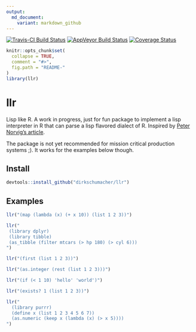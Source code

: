 ```yaml
---
output:
  md_document:
    variant: markdown_github
---
```


[![Travis-CI Build Status](https://travis-ci.org/dirkschumacher/llr.svg?branch=master)](https://travis-ci.org/dirkschumacher/llr)
[![AppVeyor Build Status](https://ci.appveyor.com/api/projects/status/github/dirkschumacher/llr?branch=master&svg=true)](https://ci.appveyor.com/project/dirkschumacher/llr)
[![Coverage Status](https://img.shields.io/codecov/c/github/dirkschumacher/llr/master.svg)](https://codecov.io/github/dirkschumacher/llr?branch=master)

```r
knitr::opts_chunk$set(
  collapse = TRUE,
  comment = "#>",
  fig.path = "README-"
)
library(llr)
```

# llr

Lisp like R. A work in progress, just for fun package to implement a lisp interpreter in R that can parse a lisp flavored dialect of R. Inspired by [Peter Norvig's article](http://norvig.com/lispy.html).

The package is not yet recommended for mission critical production systems ;). It works for the examples below though.

## Install

```r
devtools::install_github("dirkschumacher/llr")
```


## Examples

```r
llr("(map (lambda (x) (+ x 10)) (list 1 2 3))")
```

```r
llr("
 (library dplyr)
 (library tibble)
 (as_tibble (filter mtcars (> hp 180) (> cyl 6)))
")
```

```r
llr("(first (list 1 2 3))")
```


```r
llr("(as.integer (rest (list 1 2 3)))")
```

```r
llr("(if (< 1 10) 'hello' 'world')")
```

```r
llr("(exists? 1 (list 1 2 3))")
```

```r
llr("
  (library purrr)
  (define x (list 1 2 3 4 5 6 7))
  (as.numeric (keep x (lambda (x) (> x 5))))
")
```

